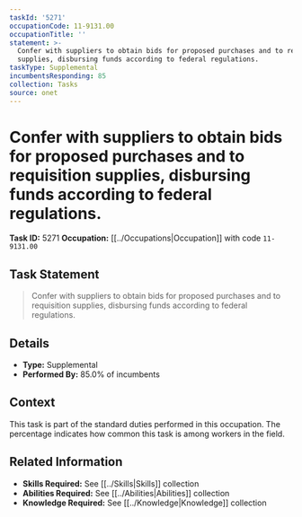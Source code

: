 ```yaml
---
taskId: '5271'
occupationCode: 11-9131.00
occupationTitle: ''
statement: >-
  Confer with suppliers to obtain bids for proposed purchases and to requisition
  supplies, disbursing funds according to federal regulations.
taskType: Supplemental
incumbentsResponding: 85
collection: Tasks
source: onet
---
```

# Confer with suppliers to obtain bids for proposed purchases and to requisition supplies, disbursing funds according to federal regulations.

**Task ID:** 5271
**Occupation:** [[../Occupations|Occupation]] with code `11-9131.00`

## Task Statement

> Confer with suppliers to obtain bids for proposed purchases and to requisition supplies, disbursing funds according to federal regulations.

## Details

- **Type:** Supplemental
- **Performed By:** 85.0% of incumbents

## Context

This task is part of the standard duties performed in this occupation. The percentage indicates how common this task is among workers in the field.

## Related Information

- **Skills Required:** See [[../Skills|Skills]] collection
- **Abilities Required:** See [[../Abilities|Abilities]] collection
- **Knowledge Required:** See [[../Knowledge|Knowledge]] collection

